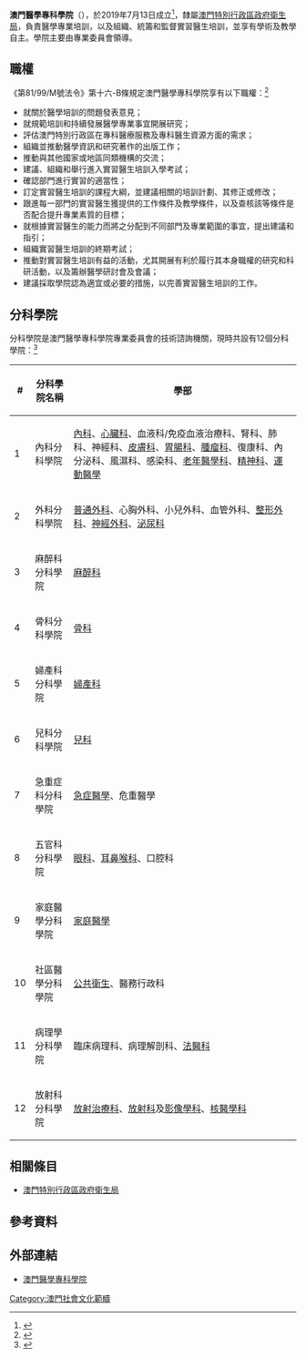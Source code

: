 {{University
| name = 澳門醫學專科學院
| native_name = {{lang-pt|'''Academia Médica de Macau'''}}<br>{{lang-en|'''Macao Academy of Medicine'''}}
| latin_name = 
| image = [[file:Macao_Academy_of_Medicine_logo.png|150px]]
| motto = 
| established = 2019年
| type = [[澳門政府|澳門政府]][[澳門特別行政區政府衛生局|衛生局]]從屬機構<br/>專科醫生培訓機構
| endowment = 
| faculty = 
| chairman_label = 專業委員會主席
| chairman = 熊志添教授
| students = 
| postgrad = 
| undergrad = 
| doctoral = 
| city = 
| state = 
| country = 
| campus = 
| mascot = 
| religion = 
| affiliations = {{flagicon|MAC}}[[澳門特別行政區政府衛生局|澳門特別行政區政府衛生局]]
| footnotes = 
| website = https://www.am.gov.mo
| address = {{MAC}}宋玉生廣場335-341號獲多利中心19樓
| telephone = (853) 2822 8464
| nickname. = 
| coor = 
| logo = 
}}

'''澳門醫學專科學院'''（{{lang-pt|'''Academia Médica de Macau'''}}），於2019年7月13日成立<ref>{{cite news |author1=澳門特別行政區政府 |title=行政長官出席見證澳門醫學專科學院成立典禮暨院士頒授儀式 |url=https://www.gov.mo/zh-hant/news/292933/ |accessdate=2021-01-31 |work=澳門特別行政區政府入口網站 |language=zh-hant}}</ref>，隸屬[[澳門特別行政區政府衛生局|澳門特別行政區政府衛生局]]，負責醫學專業培訓，以及組織、統籌和監督實習醫生培訓，並享有學術及教學自主。學院主要由專業委員會領導。

==職權==
《第81/99/M號法令》第十六-B條規定澳門醫學專科學院享有以下職權：<ref>{{cite web |author1=澳門特別行政區政府 |title=印務局 - 第81/99/M號法令 |url=https://bo.io.gov.mo/bo/i/99/46/declei81_cn.asp |website=bo.io.gov.mo |accessdate=2021-01-30 |archive-date=2020-09-29 |archive-url=https://web.archive.org/web/20200929173442/https://bo.io.gov.mo/bo/i/99/46/declei81_cn.asp |dead-url=no }}</ref>
*就關於醫學培訓的問題發表意見；
*就規範培訓和持續發展醫學專業事宜開展研究；
*評估澳門特別行政區在專科醫療服務及專科醫生資源方面的需求；
*組織並推動醫學資訊和研究著作的出版工作；
*推動與其他國家或地區同類機構的交流；
*建議、組織和舉行進入實習醫生培訓入學考試；
*確認部門進行實習的適當性；
*訂定實習醫生培訓的課程大綱，並建議相關的培訓計劃、其修正或修改；
*跟進每一部門的實習醫生獲提供的工作條件及教學條件，以及查核該等條件是否配合提升專業素質的目標；
*就根據實習醫生的能力而將之分配到不同部門及專業範圍的事宜，提出建議和指引；
*組織實習醫生培訓的終期考試；
*推動對實習醫生培訓有益的活動，尤其開展有利於履行其本身職權的研究和科研活動，以及籌辦醫學研討會及會議；
*建議採取學院認為適宜或必要的措施，以完善實習醫生培訓的工作。

==分科學院==
分科學院是澳門醫學專科學院專業委員會的技術諮詢機關，現時共設有12個分科學院：<ref>{{cite web |author1=澳門醫學專科學院 |title=分科學院簡介 |url=https://www.am.gov.mo |website=澳門醫學專科學院 |accessdate=2021-01-30}}</ref>
{| class="wikitable" 
|- 
! # !! 分科學院名稱 
!'''學部'''
|- 
| 1 || 內科分科學院 
|[[內科|內科]]、[[心臟科|心臟科]]、血液科/免疫血液治療科、腎科、肺科、神經科、[[皮膚科|皮膚科]]、[[胃肠科|胃腸科]]、[[腫瘤科|腫瘤科]]、復康科、內分泌科、風濕科、感染科、[[老人醫學|老年醫學科]]、[[精神病学|精神科]]、[[運動醫學|運動醫學]]
|- 
| 2 || 外科分科學院
|[[普通外科|普通外科]]、心胸外科、小兒外科、血管外科、[[整形外科|整形外科]]、[[神經外科|神經外科]]、[[泌尿科|泌尿科]]
|- 
| 3 || 麻醉科分科學院
|[[麻醉學|麻醉科]]
|- 
| 4 || 骨科分科學院
|[[骨科|骨科]]
|- 
| 5 || 婦產科分科學院
|[[婦產科|婦產科]]
|- 
| 6 || 兒科分科學院
|[[兒科|兒科]]
|- 
| 7 || 急重症科分科學院
|[[急診醫學|急症醫學]]、危重醫學
|- 
| 8 || 五官科分科學院
|[[眼科学|眼科]]、[[耳鼻喉科|耳鼻喉科]]、口腔科
|- 
| 9 || 家庭醫學分科學院
|[[家庭醫學|家庭醫學]]
|- 
| 10 || 社區醫學分科學院
|[[公共衛生|公共衛生]]、醫務行政科
|- 
| 11 || 病理學分科學院
|臨床病理科、病理解剖科、[[法醫|法醫科]]
|- 
| 12 || 放射科分科學院 
|[[放射治療|放射治療科]]、[[放射科|放射科]]及[[醫學影像|影像學科]]、[[核医学|核醫學科]]
|}

== 相關條目 ==
*[[澳門特別行政區政府衛生局|澳門特別行政區政府衛生局]]

==參考資料==
<references/>

==外部連結==
*[https://www.am.gov.mo 澳門醫學專科學院]

{{澳門特別行政區政府部門}}

[[Category:澳門社會文化範疇|Category:澳門社會文化範疇]]